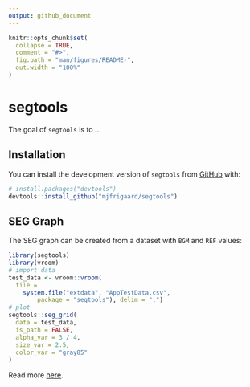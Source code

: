 ```yaml
---
output: github_document
---
```


<!-- README.md is generated from README.Rmd. Please edit that file -->

```r
knitr::opts_chunk$set(
  collapse = TRUE,
  comment = "#>",
  fig.path = "man/figures/README-",
  out.width = "100%"
)
```

# segtools

<!-- badges: start -->
<!-- badges: end -->

The goal of `segtools` is to ...

## Installation

You can install the development version of `segtools` from [GitHub](https://github.com/) with:

``` r
# install.packages("devtools")
devtools::install_github("mjfrigaard/segtools")
```

## SEG Graph

The SEG graph can be created from a dataset with `BGM` and `REF` values:

```r
library(segtools)
library(vroom)
# import data
test_data <- vroom::vroom(
  file =
    system.file("extdata", "AppTestData.csv",
        package = "segtools"), delim = ",")
# plot
segtools::seg_grid(
  data = test_data,
  is_path = FALSE,
  alpha_var = 3 / 4,
  size_var = 2.5,
  color_var = "gray85"
)
```

Read more [here](https://www.diabetestechnology.org/seg.shtml).
